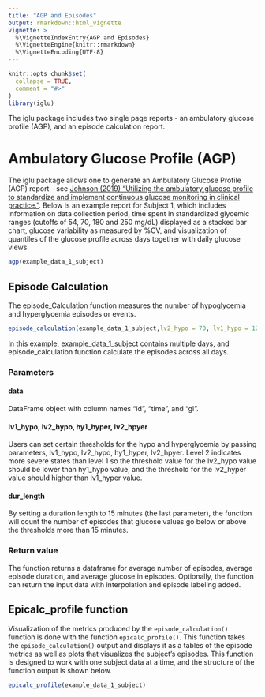 ```yaml
---
title: "AGP and Episodes"
output: rmarkdown::html_vignette
vignette: >
  %\VignetteIndexEntry{AGP and Episodes}
  %\VignetteEngine{knitr::rmarkdown}
  %\VignetteEncoding{UTF-8}
---
```


```r
knitr::opts_chunk$set(
  collapse = TRUE,
  comment = "#>"
)
library(iglu)
```
The iglu package includes two single page reports - an ambulatory glucose profile (AGP), and an episode calculation report.

# Ambulatory Glucose Profile (AGP)

The iglu package allows one to generate an Ambulatory Glucose Profile (AGP) report - see [Johnson (2019) "Utilizing the ambulatory glucose profile to standardize and implement continuous glucose monitoring in clinical practice."](https://doi.org/10.1089/dia.2019.0034). Below is an example report for Subject 1, which includes information on data collection period, time spent in standardized glycemic ranges (cutoffs of 54, 70, 180 and 250 mg/dL) displayed as a stacked bar chart, glucose variability as measured by %CV, and visualization of quantiles of the glucose profile across days together with daily glucose views. 

```r
agp(example_data_1_subject)
```


## Episode Calculation

The episode_Calculation function measures the number of hypoglycemia and hyperglycemia episodes or events.

```r
episode_calculation(example_data_1_subject,lv2_hypo = 70, lv1_hypo = 120, lv2_hyper = 180, dur_length = 15)
```

In this example, example_data_1_subject contains multiple days, and episode_calculation function calculate the episodes across all days.

### Parameters

#### data 
DataFrame object with column names "id", "time", and "gl". 

#### lv1_hypo, lv2_hypo, hy1_hyper, lv2_hpyer
Users can set certain thresholds for the hypo and hyperglycemia by passing parameters, lv1_hypo, lv2_hypo, hy1_hyper, lv2_hpyer. Level 2 indicates more severe states than level 1 so the threshold value for the lv2_hypo value should be lower than hy1_hypo value, and the threshold for the lv2_hyper value should higher than lv1_hyper value.

#### dur_length
By setting a duration length to 15 minutes (the last parameter), the function will count the number of episodes that glucose values go below or above the thresholds more than 15 minutes. 

### Return value
The function returns a dataframe for average number of episodes, average episode duration, and average glucose in episodes. Optionally, the function can return the input data with interpolation and episode labeling added.

## Epicalc_profile function

Visualization of the metrics produced by the `episode_calculation()` function is done with the function `epicalc_profile()`. This function takes the `episode_calculation()` output and displays it as a tables of the episode metrics as well as plots that visualizes the subject's episodes. This function is designed to work with one subject data at a time, and the structure of the function output is shown below.

```r
epicalc_profile(example_data_1_subject)
```
